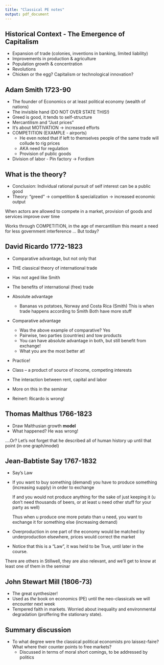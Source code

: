 ```yaml
---
title: "Classical PE notes"
output: pdf_document
---
```


Historical Context - The Emergence of Capitalism
------------------------------------------------

- Expansion of trade (colonies, inventions in banking, limited liability)
- Improvements in production & agriculture
- Population growth & concentration
- Revolutions
- Chicken or the egg? Capitalism or technological innovation?

Adam Smith 1723-90
------------------

- The founder of Economics or at least political economy (wealth of nations)
- The invisible hand (DO NOT OVER STATE THIS!)
- Greed is good, it tends to self-structure
- Mercantilism and "Just prices"
- It's about MOTIVATION -> increased efforts
- COMPETITION (EXAMPLE - airports)
	- He even noted that if left to themselves people of the same trade will 
	  collude to rig prices
	- AKA need for regulation
	- Provision of public goods
- Division of labor - Pin factory -> Fordism

What is the theory?
-------------------

- Conclusion: Individual rational pursuit of self interest can be a public good
- Theory: "greed" -> competition & specialization -> increased economic output

When actors are allowed to compete in a market, provision of goods and services
improve over time

Works through COMPETITION, in the age of mercantilism this
meant a need for less government interference ... But today?

David Ricardo 1772-1823
-----------------------

- Comparative advantage, but not only that
- THE classical theory of international trade
- Has not aged like Smith
- The benefits of international (free) trade
- Absolute advantage 
	- Bananas vs potatoes, Norway and Costa Rica (Smith)
	This is when trade happens according to Smith
	Both have more stuff

- Comparative advantage 	
	- Was the above example of comparative? Yes
	- Pairwise, two parties (countries) and tow products
	- You can have absolute advantage in both, but still benefit from
	  exchange!
	- What you are the most better at!

- Practice!

- Class -- a product of source of income, competing interests
- The interaction between rent, capital and labor
- More on this in the seminar
- Reinert: Ricardo is wrong!

Thomas Malthus 1766-1823
------------------------

- Draw Malthusian growth **model**
- What happened? He was wrong!

....Or? Let's not forget that he described all of human history up until that
point (in one graph/model)

Jean-Babtiste Say 1767-1832
---------------------------

- Say's Law 
- If you want to buy something (demand) you have to produce something 
  (increasing supply) in order to exchange

	If and you would not produce anything for the sake of just keeping it 
	(u don't need thousands of beers, or at least u need other stuff for
	your party as well)

	Thus when u produce one more potato than u need, you want to exchange it
	for something else (increasing demand)
	
- Overproduction in one part of the economy would be matched by underproduction 
  elsewhere, prices would correct the market
- Notice that this is a "Law", it was held to be True, until later in the course.

There are others in Stillwell, they are also relevant, and we'll get to know at least one of them in the seminar

John Stewart Mill (1806-73) 
----------------------------

- The great synthesizer!
- Used as *the* book on economics (PE) until the neo-classicals we will
  encounter next week
- Tempered faith in markets. Worried about inequality and environmental
  degradation (proffering the stationary state).

Summary discussion
------------------

- To what degree were the classical political economists pro laissez-faire? What
  where their counter points to free markets?
  	- Discussed in terms of moral short comings, to be addressed by politics
